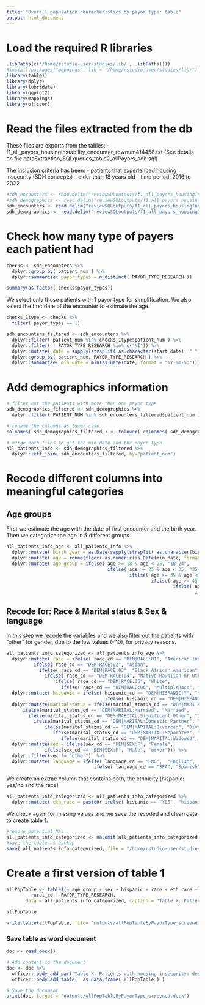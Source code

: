 ```yaml
---
title: "Overall population characteristics by payor type: table"
output: html_document
---
```


# Load the required R libraries
```r
.libPaths(c('/home/rstudio-user/studies/lib/', .libPaths()))
#install.packages("mappings", lib = "/home/rstudio-user/studies/lib/")
library(table1)
library(dplyr)
library(lubridate)
library(ggplot2)
library(mappings)
library(officer)
```

# Read the files extracted from the db
These files are exports from the tables:
- f1_all_payors_housingInstability_encounter_rownum414458.txt
(See details on file dataExtraction_SQLqueries_table2_allPayors_sdh.sql)

The inclusion criteria has been:
- patients that experienced housing insecurity (SDH concepts)
- older than 18 years old
- time period: 2016 to 2022
```r
#sdh_encounters <- read.delim("reviewSQLoutputs/f1_all_payors_housingInstability_encounter_rownum414458.txt", header = TRUE, sep = ",")
#sdh_demographics <- read.delim("reviewSQLoutputs/f1_all_payors_housingInstability_demographics_rownum122212.txt", header = TRUE, sep = ",")
sdh_encounters <- read.delim("reviewSQLoutputs/f1_all_payors_housingInstability_encounter_screened_rownum44660.txt", header = TRUE, sep = ",")
sdh_demographics <- read.delim("reviewSQLoutputs/f1_all_payors_housingInstability_demographics_screened_rownum31288.txt", header = TRUE, sep = ",")
```

# Check how many type of payers each patient had
```r
checks <- sdh_encounters %>%
  dplyr::group_by( patient_num ) %>%
  dplyr::summarise( payor_types = n_distinct( PAYOR_TYPE_RESEARCH ))

summary(as.factor( checks$payor_types))
```

We select only those patients with 1 payor type for simplification. 
We also select the first date of the encounter to estimate the age. 
```r
checks_1type <- checks %>%
  filter( payor_types == 1)

sdh_encounters_filtered <- sdh_encounters %>%
  dplyr::filter( patient_num %in% checks_1type$patient_num ) %>%
  dplyr::filter( ! PAYOR_TYPE_RESEARCH %in% c("NI")) %>%
  dplyr::mutate( date = sapply(strsplit( as.character(start_date), " "), '[', 1)) %>%
  dplyr::group_by( patient_num, PAYOR_TYPE_RESEARCH ) %>%
  dplyr::summarise( min_date = min(as.Date(date, format = "%Y-%m-%d")))
```

# Add demographics information
```r
# filter out the patients with more than one payor type
sdh_demographics_filtered <- sdh_demographics %>%
  dplyr::filter( PATIENT_NUM %in% sdh_encounters_filtered$patient_num )

# rename the columns as lower case
colnames( sdh_demographics_filtered ) <- tolower( colnames( sdh_demographics_filtered ))

# merge both files to get the min date and the payor type
all_patients_info <- sdh_demographics_filtered %>%
  dplyr::left_join( sdh_encounters_filtered, by="patient_num")
```


# Recode different columns into meaningful categories

## Age groups
First we estimate the age with the date of first encounter and the birth year. 
Then we categorize the age in 5 different groups. 
```r
all_patients_info_age <- all_patients_info %>%
  dplyr::mutate( birth_year = as.Date(sapply(strsplit( as.character(birth_date), " "), "[", 1), format = "%Y-%m-%d")) %>%
  dplyr::mutate( age = round(floor( as.numeric(as.Date(min_date, format = "%Y-%m-%d")) - as.numeric(as.Date(birth_year, format = "%Y-%m-%d")))/365.25)) %>%
  dplyr::mutate( age_group = ifelse( age >= 18 & age < 25, "18-24", 
                                     ifelse( age >= 25 & age < 35, "25-34", 
                                             ifelse( age >= 35 & age < 45, "35-44", 
                                                     ifelse( age >= 45 & age < 65, "45-64", 
                                                             ifelse( age >= 45 & age < 65, "45-64", 
                                                                     ifelse( age >= 65, "65+ over", "other")))) )))
```

## Recode for: Race & Marital status & Sex & language
In this step we recode the variables and we also filter out the patients with "other" for gender, due to the low values (<10), for privacy reasons. 

```r
all_patients_info_categorized <- all_patients_info_age %>%
  dplyr::mutate( race = ifelse( race_cd == "DEM|RACE:01", "American Indian Alaskan Native",   
          ifelse( race_cd == "DEM|RACE:02", "Asian",
            ifelse( race_cd == "DEM|RACE:03", "Black African American",
              ifelse( race_cd == "DEM|RACE:04", "Native Hawaiian or Other Pacific Islander",
                  ifelse( race_cd == "DEM|RACE:05", "White",
                    ifelse( race_cd == "DEM|RACE:06", "MultipleRace", "other"))))))) %>%
  dplyr::mutate( hispanic = ifelse( hispanic_cd == "DEM|HISPANIC:Y", "YES",   
                                    ifelse( hispanic_cd == "DEM|HISPANIC:N", "NO", "other"))) %>%
  dplyr::mutate(maritalstatus = ifelse(marital_status_cd == "DEM|MARITAL:Single", "Single", 
      ifelse(marital_status_cd == "DEM|MARITAL:Married", "Married",
        ifelse(marital_status_cd == "DEM|MARITAL:Significant Other", "Significant Other",
          ifelse(marital_status_cd == "DEM|MARITAL:Domestic Partner", "Significant Other",
              ifelse(marital_status_cd == "DEM|MARITAL:Divorced", "Divorced",
                 ifelse(marital_status_cd == "DEM|MARITAL:Separated", "Separated", 
                    ifelse(marital_status_cd == "DEM|MARITAL:Widowed", "Widowed", "other")))))))) %>%
  dplyr::mutate(sex = ifelse(sex_cd == "DEM|SEX:F", "Female", 
              ifelse(sex_cd == "DEM|SEX:M", "Male", "other"))) %>%
  dplyr::filter(sex != "other")  %>%
  dplyr::mutate( language = ifelse( language_cd == "ENG",  "English", 
                                ifelse( language_cd == "SPA", "Spanish", "other")))
```

We create an extrac column that contains both, the ethnicity (hispanic: yes/no and the race)
```r
all_patients_info_categorized <- all_patients_info_categorized %>%
  dplyr::mutate( eth_race = paste0( ifelse( hispanic == "YES", "hispanic", ifelse(hispanic== "NO", "Non-Hispanic", "Other")), " ", race ))
```

We check again for missing values and we save the recoded and clean data to create table 1. 
```r
#remove potential NAs
all_patients_info_categorized <- na.omit(all_patients_info_categorized)
#save the table as backup
save( all_patients_info_categorized, file = "/home/rstudio-user/studies/Research-Fellowship-jovita-murillo/all_patients_info_categorized_screened.RData")
```

# Create a first version of table 1
```r
allPopTable <- table1(~ age_group + sex + hispanic + race + eth_race + language + current_fpl_cd + homeless_cd + maritalstatus + 
         rural_cd | PAYOR_TYPE_RESEARCH, 
       data = all_patients_info_categorized, caption = "Table X. Patients with housing insecurity: description by payor type")

allPopTable

write.table(allPopTable, file= "outputs/allPopTableByPayorType_screened.txt", col.names = TRUE, row.names = TRUE, sep = "\t", quote = FALSE)

```

### Save table as word document
```r
doc <- read_docx()

# Add content to the document
doc <- doc %>%
  officer::body_add_par("Table X. Patients with housing insecurity: description by payor type") %>%
  officer::body_add_table(  as.data.frame( allPopTable ) )

# Save the document
print(doc, target = "outputs/allPopTableByPayorType_screened.docx")
```
